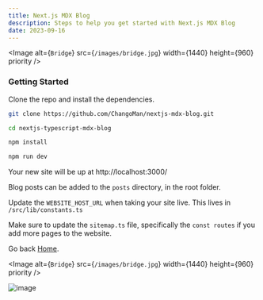 ```yaml
---
title: Next.js MDX Blog
description: Steps to help you get started with Next.js MDX Blog
date: 2023-09-16
---
```


<Image
  alt={`Bridge`}
  src={`/images/bridge.jpg`}
  width={1440}
  height={960}
  priority
/>

### Getting Started

Clone the repo and install the dependencies.

```bash
git clone https://github.com/ChangoMan/nextjs-mdx-blog.git

cd nextjs-typescript-mdx-blog

npm install

npm run dev
```

Your new site will be up at http://localhost:3000/

Blog posts can be added to the `posts` directory, in the root folder.

Update the `WEBSITE_HOST_URL` when taking your site live. This lives in `/src/lib/constants.ts`

Make sure to update the `sitemap.ts` file, specifically the `const routes` if you add more pages to the website.

Go back [Home](/).

<Image
  alt={`Bridge`}
  src={`/images/bridge.jpg`}
  width={1440}
  height={960}
  priority
/>

![image](/images/bridge.jpg)
